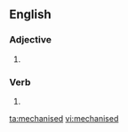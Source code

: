 ==English==

===Adjective===
{{en-adj}}

# {{alternative spelling of|mechanized|lang=en}}

===Verb===
{{head|en|alternative spelling}}

# {{alternative spelling of|mechanized|lang=en}}

[[ta:mechanised]]
[[vi:mechanised]]